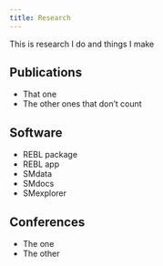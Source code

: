 ```yaml
---
title: Research
---
```


This is research I do and things I make

## Publications

- That one
- The other ones that don't count

## Software

- REBL package
- REBL app
- SMdata
- SMdocs
- SMexplorer

## Conferences

- The one
- The other